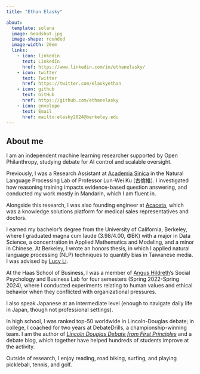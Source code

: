 ```yaml
---
title: "Ethan Elasky"

about: 
  template: solana
  image: headshot.jpg
  image-shape: rounded
  image-width: 20em
  links:
    - icon: linkedin
      text: LinkedIn
      href: https://www.linkedin.com/in/ethanelasky/
    - icon: twitter
      text: Twitter
      href: https://twitter.com/elaskyethan
    - icon: github
      text: GitHub
      href: https://github.com/ethanelasky
    - icon: envelope
      text: Email
      href: mailto:elasky2024@berkeley.edu
---
```


## About me

I am an independent machine learning researcher supported by Open Philanthropy, studying debate for AI control and scalable oversight.

Previously, I was a Research Assistant at [Academia Sinica](https://www.sinica.edu.tw/en/) in the Natural Language Processing Lab of Professor Lun-Wei Ku (古倫維). I investigated how reasoning training impacts evidence-based question answering, and conducted my work mostly in Mandarin, which I am fluent in.

Alongside this research, I was also founding engineer at [Acaceta](https://acaceta.com), which was a knowledge solutions platform for medical sales representatives and doctors.

I earned my bachelor's degree from the University of California, Berkeley, where I graduated magna cum laude (3.98/4.00, ΦΒΚ) with a major in Data Science, a concentration in Applied Mathematics and Modeling, and a minor in Chinese. At Berkeley, I wrote an honors thesis, in which I applied natural language processing (NLP) techniques to quantify bias in Taiwanese media. I was advised by [Lucy Li](https://lucy3.github.io).

At the Haas School of Business, I was a member of [Angus Hildreth](https://www.johnson.cornell.edu/faculty-research/faculty/jdh362/)'s Social Psychology and Business Lab for four semesters (Spring 2022-Spring 2024), where I conducted experiments relating to human values and ethical behavior when they conflicted with organizational pressures.

I also speak Japanese at an intermediate level (enough to navigate daily life in Japan, though not professional settings).

In high school, I was ranked top-50 worldwide in Lincoln-Douglas debate; in college, I coached for two years at DebateDrills, a championship-winning team. I am the author of [*Lincoln Douglas Debate from First Principles*](http://lddebatebook.com/) and a debate blog, which together have helped hundreds of students improve at the activity.

Outside of research, I enjoy reading, road biking, surfing, and playing pickleball, tennis, and golf.